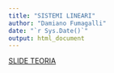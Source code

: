 ```yaml
---
title: "SISTEMI LINEARI"
author: "Damiano Fumagalli"
date: "`r Sys.Date()`"
output: html_document
---
```

[SLIDE TEORIA](./Slide.pdf)